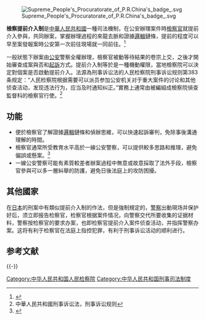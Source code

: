 [[File:Supreme_People's_Procuratorate_of_P.R.China's_badge_.svg|right]]

'''檢察提前介入制'''是[[中華人民共和國|中華人民共和國]]一種司法機制，在公安辦理案件時[[檢察官|檢察官]]就提前介入參與，共同辦案，掌握辦理過程的來龍去脈和證據[[邏輯|邏輯]]鏈條，提前的程度可以早至案發報案時公安第一次前往現場就一同前往。<ref>{{Cite web |url=http://news.sina.com.cn/o/2014-11-24/063631191818.shtml |title=重庆检察机关规范提前介入侦查引导取证 |access-date=2015-02-01 |archive-date=2021-03-22 |archive-url=https://web.archive.org/web/20210322230704/http://news.sina.com.cn/o/2014-11-24/063631191818.shtml |dead-url=no }}</ref>

一般狀態下辦案由[[公安|公安]]警察全權辦理，檢察官被動等待結果的卷宗上交，之後才開始審查成案與否和[[起訴|起訴]]方式。提前介入制等於是一種機動權限，當地檢察院可以決定對個案是否啟動提前介入。法源為刑事诉讼法的人民检察院刑事诉讼规则第383条规定：“人民检察院根据需要可以派员参加公安机关对于重大案件的讨论和其他侦查活动，发现违法行为，应当及时通知纠正。”實務上通常由被編組成檢察院偵查監督科的檢察官行使。<ref>中華人民共和國刑事诉讼法，刑事诉讼规则</ref>

==功能==
* 便於檢察官了解證據[[邏輯|邏輯]]鏈條和偵辦思維，可以快速起訴審判，免除事後溝通理解的時間。
* 檢察官通常所受教育水平高於一線公安警察，可以提供較多思路和推理，避免偏誤或懸案。<ref>{{Cite web |url=https://www.youtube.com/watch?v=sihaHrLwNXg |title=央視-提前介入制實例案例 |access-date=2015-02-01 |archive-date=2021-03-22 |archive-url=https://web.archive.org/web/20210322233101/https://www.youtube.com/watch?v=sihaHrLwNXg |dead-url=no }}</ref>
* 一線公安警察可能有素質較差者辦案過程中無意或故意採取了法外手段，檢察官參與可以多一層糾舉的防護，避免日後法庭上的攻防困擾。{{來源請求}}

==其他國家==
在[[日本|日本]]的刑案中有類似提前介入制的作法，但是強制規定的，[[警察|警察]]出動現场并保护好后，须立即报告检察官，检察官根据案件情况，向警察交代所要收集的证据材料，警察按检察官的要求办案，也即检察官提前介入案件侦查活动，并指挥警察办案。这将有利于检察官在法庭上指控犯罪，有利于刑事诉讼活动的顺利进行。{{來源請求}}

== 参考文献 ==
{{Reflist|2}}

{{-}}
{{中华人民共和国检察机关|内}}

[[Category:中华人民共和国人民检察院|Category:中华人民共和国人民检察院]]
[[Category:中华人民共和国刑事司法制度|Category:中华人民共和国刑事司法制度]]
